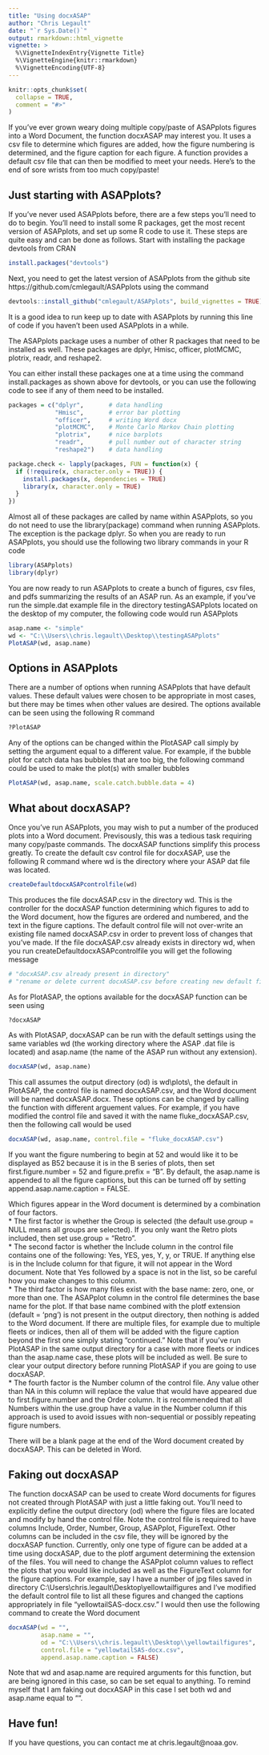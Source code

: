 ```yaml
---
title: "Using docxASAP"
author: "Chris Legault"
date: "`r Sys.Date()`"
output: rmarkdown::html_vignette
vignette: >
  %\VignetteIndexEntry{Vignette Title}
  %\VignetteEngine{knitr::rmarkdown}
  %\VignetteEncoding{UTF-8}
---
```


```r
knitr::opts_chunk$set(
  collapse = TRUE,
  comment = "#>"
)
```

If you've ever grown weary doing multiple copy/paste of ASAPplots figures into a Word Document, the function docxASAP may interest you. It uses a csv file to determine which figures are added, how the figure numbering is determined, and the figure caption for each figure. A function provides a default csv file that can then be modified to meet your needs. Here's to the end of sore wrists from too much copy/paste!

## Just starting with ASAPplots?

If you've never used ASAPplots before, there are a few steps you'll need to do to begin. You'll need to install some R packages, get the most recent version of ASAPplots, and set up some R code to use it. These steps are quite easy and can be done as follows. Start with installing the package devtools from CRAN

```r
install.packages("devtools")
```

Next, you need to get the latest version of ASAPplots from the github site https://github.com/cmlegault/ASAPplots using the command

```r
devtools::install_github("cmlegault/ASAPplots", build_vignettes = TRUE)
```

It is a good idea to run keep up to date with ASAPplots by running this line of code if you haven't been used ASAPplots in a while.

The ASAPplots package uses a number of other R packages that need to be installed as well. These packages are dplyr, Hmisc, officer, plotMCMC, plotrix, readr, and reshape2.  

You can either install these packages one at a time using the command install.packages as shown above for devtools, or you can use the following code to see if any of them need to be installed.

```r
packages = c("dplyr",       # data handling
             "Hmisc",       # error bar plotting
             "officer",     # writing Word docx
             "plotMCMC",    # Monte Carlo Markov Chain plotting 
             "plotrix",     # nice barplots
             "readr",       # pull number out of character string
             "reshape2")    # data handling

package.check <- lapply(packages, FUN = function(x) {
  if (!require(x, character.only = TRUE)) {
    install.packages(x, dependencies = TRUE)
    library(x, character.only = TRUE)
  }
})
```

Almost all of these packages are called by name within ASAPplots, so you do not need to use the library(package) command when running ASAPplots. The exception is the package dplyr. So when you are ready to run ASAPplots, you should use the following two library commands in your R code

```r
library(ASAPplots)
library(dplyr)
```

You are now ready to run ASAPplots to create a bunch of figures, csv files, and pdfs summarizing the results of an ASAP run. As an example, if you've run the simple.dat example file in the directory testingASAPplots located on the desktop of my computer, the following code would run ASAPplots

```r
asap.name <- "simple"
wd <- "C:\\Users\\chris.legault\\Desktop\\testingASAPplots"
PlotASAP(wd, asap.name)
```

## Options in ASAPplots

There are a number of options when running ASAPplots that have default values. These default values were chosen to be appropriate in most cases, but there may be times when other values are desired. The options available can be seen using the following R command

```r
?PlotASAP
```

Any of the options can be changed within the PlotASAP call simply by setting the argument equal to a different value. For example, if the bubble plot for catch data has bubbles that are too big, the following command could be used to make the plot(s) with smaller bubbles

```r
PlotASAP(wd, asap.name, scale.catch.bubble.data = 4)
```

## What about docxASAP?

Once you've run ASAPplots, you may wish to put a number of the produced plots into a Word document. Previsously, this was a tedious task requiring many copy/paste commands. The docxASAP functions simplify this process greatly. To create the default csv control file for docxASAP, use the following R command where wd is the directory where your ASAP dat file was located.

```r
createDefaultdocxASAPcontrolfile(wd)
```

This produces the file docxASAP.csv in the directory wd. This is the controller for the docxASAP function determining which figures to add to the Word document, how the figures are ordered and numbered, and the text in the figure captions. The default control file will not over-write an existing file named docxASAP.csv in order to prevent loss of changes that you've made. If the file docxASAP.csv already exists in directory wd, when you run createDefaultdocxASAPcontrolfile you will get the following message  
```r
# "docxASAP.csv already present in directory"  
# "rename or delete current docxASAP.csv before creating new default file"  
```

As for PlotASAP, the options available for the docxASAP function can be seen using

```r
?docxASAP
```

As with PlotASAP, docxASAP can be run with the default settings using the same variables wd (the working directory where the ASAP .dat file is located) and asap.name (the name of the ASAP run without any extension).

```r
docxASAP(wd, asap.name)
```

This call assumes the output directory (od) is wd\\plots\\, the default in PlotASAP, the control file is named docxASAP.csv, and the Word document will be named docxASAP.docx. These options can be changed by calling the function with different arguement values. For example, if you have modified the control file and saved it with the name fluke_docxASAP.csv, then the following call would be used

```r
docxASAP(wd, asap.name, control.file = "fluke_docxASAP.csv")
```

If you want the figure numbering to begin at 52 and would like it to be displayed as B52 because it is in the B series of plots, then set first.figure.number = 52 and figure.prefix = "B". By default, the asap.name is appended to all the figure captions, but this can be turned off by setting append.asap.name.caption = FALSE. 

Which figures appear in the Word document is determined by a combination of four factors.  
* The first factor is whether the Group is selected (the default use.group = NULL means all groups are selected). If you only want the Retro plots included, then set use.group = "Retro".  
* The second factor is whether the Include column in the control file contains one of the following: Yes, YES, yes, Y, y, or TRUE. If anything else is in the Include column for that figure, it will not appear in the Word document. Note that Yes followed by a space is not in the list, so be careful how you make changes to this column.  
* The third factor is how many files exist with the base name: zero, one, or more than one. The ASAPplot column in the control file determines the base name for the plot. If that base name combined with the plotf extension (default = 'png') is not present in the output directory, then nothing is added to the Word document. If there are multiple files, for example due to multiple fleets or indices, then all of them will be added with the figure caption beyond the first one simply stating "continued." Note that if you've run PlotASAP in the same output directory for a case with more fleets or indices than the asap.name case, these plots will be included as well. Be sure to clear your output directory before running PlotASAP if you are going to use docxASAP.  
* The fourth factor is the Number column of the control file. Any value other than NA in this column will replace the value that would have appeared due to first.figure.number and the Order column. It is recommended that all Numbers within the use.group have a value in the Number column if this approach is used to avoid issues with non-sequential or possibly repeating figure numbers.  

There will be a blank page at the end of the Word document created by docxASAP. This can be deleted in Word.

## Faking out docxASAP

The function docxASAP can be used to create Word documents for figures not created through PlotASAP with just a little faking out. You'll need to explicitly define the output directory (od) where the figure files are located and modify by hand the control file. Note the control file is required to have columns Include, Order, Number, Group, ASAPplot, FigureText. Other columns can be included in the csv file, they will be ignored by the docxASAP function. Currently, only one type of figure can be added at a time using docxASAP, due to the plotf argument determining the extension of the files. You will need to change the ASAPplot column values to reflect the plots that you would like included as well as the FigureText column for the figure captions. For example, say I have a number of jpg files saved in directory C:\\Users\\chris.legault\\Desktop\\yellowtailfigures and I've modified the default control file to list all these figures and changed the captions appropriately in file "yellowtailSAS-docx.csv." I would then use the following command to create the Word document

```r
docxASAP(wd = "", 
         asap.name = "", 
         od = "C:\\Users\\chris.legault\\Desktop\\yellowtailfigures", 
         control.file = "yellowtailSAS-docx.csv",
         append.asap.name.caption = FALSE)
```

Note that wd and asap.name are required arguments for this function, but are being ignored in this case, so can be set equal to anything. To remind myself that I am faking out docxASAP in this case I set both wd and asap.name equal to "". 

## Have fun!

If you have questions, you can contact me at chris.legault@noaa.gov.
